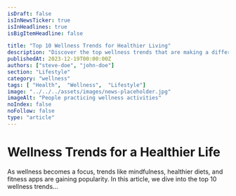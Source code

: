 ```yaml
---
isDraft: false
isInNewsTicker: true
isInHeadlines: true
isBigItemHeadline: false

title: "Top 10 Wellness Trends for Healthier Living"
description: "Discover the top wellness trends that are making a difference in people's lives, from mindful eating to digital detoxing and more."
publishedAt: 2023-12-19T00:00:00Z
authors: ["steve-doe", "john-doe"]
section: "Lifestyle"
category: "wellness"
tags: [ "Health",  "Wellness",  "Lifestyle"]
image: "../../../assets/images/news-placeholder.jpg"
imageAlt: "People practicing wellness activities"
noIndex: false
noFollow: false
type: "article"
---
```


# Wellness Trends for a Healthier Life

As wellness becomes a focus, trends like mindfulness, healthier diets, and fitness apps are gaining popularity. In this article, we dive into the top 10 wellness trends...
